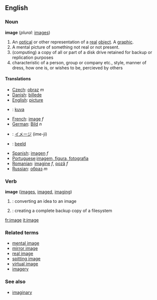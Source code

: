{{wikipedia}}
==English==

===Noun===
'''image'''  (''plural:'' [[images]])
#An [[optical]] or other representation of a [[real]] [[object]]. A [[graphic]].
#A mental picture of something not real or not present.
#(computing) a copy of all or part of a disk drive retained for backup or replication purposes
#characteristic of a person, group or company etc., style, manner of dress, how one is, or wishes to be, percieved by others

====Translations====

*[[Czech]]: [[obraz]] ''m''
*[[Danish]]: [[billede]]
*[[English]]: [[picture]]
*{{fi}}: [[kuva]]
*[[French]]: [[image]] ''f''
*[[German]]: [[Bild]] ''n''
*{{ja}}: [[イメージ]] (ime-ji)
*{{nl}}: [[beeld]]
*[[Spanish]]: [[imagen]] ''f''
*[[Portuguese]]:[[imagem, figura, fotografia]]
*[[Romanian]]: [[imagine]] ''f'', [[poză]] ''f''
*[[Russian]]: [[образ]] ''m''

===Verb===
'''image'''  ([[images]], [[imaged]], [[imaging]])
#{{cattag|computing}}: converting an idea to an image
#{{cattag|computing}}: creating a complete backup copy of a filesystem

[[fr:image]]
[[it:image]]

===Related terms===
*[[mental image]]
*[[mirror image]]
*[[real image]]
*[[spitting image]]
*[[virtual image]]
*[[imagery]]

===See also===
*[[imaginary]]